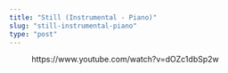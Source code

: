 ```yaml
---
title: "Still (Instrumental - Piano)"
slug: "still-instrumental-piano"
type: "post"
---
```


<!-- wp:embed {"url":"https://www.youtube.com/watch?v=dOZc1dbSp2w","type":"video","providerNameSlug":"youtube","responsive":true,"className":"wp-embed-aspect-16-9 wp-has-aspect-ratio"} -->
<figure class="wp-block-embed is-type-video is-provider-youtube wp-block-embed-youtube wp-embed-aspect-16-9 wp-has-aspect-ratio"><div class="wp-block-embed__wrapper">
https://www.youtube.com/watch?v=dOZc1dbSp2w
</div></figure>
<!-- /wp:embed -->